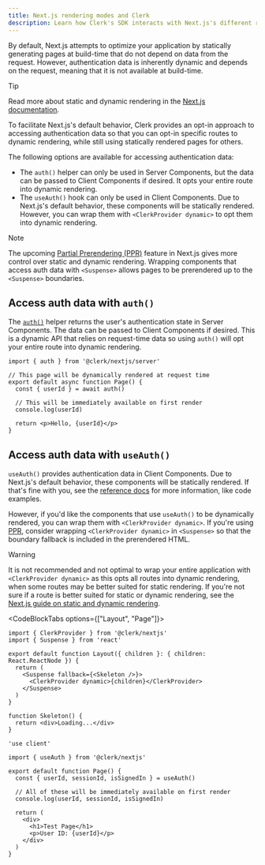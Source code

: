 ```yaml
---
title: Next.js rendering modes and Clerk
description: Learn how Clerk's SDK interacts with Next.js's different rendering modes.
---
```


By default, Next.js attempts to optimize your application by statically generating pages at build-time that do not depend on data from the request. However, authentication data is inherently dynamic and depends on the request, meaning that it is not available at build-time.

> [!TIP]
> Read more about static and dynamic rendering in the [Next.js documentation](https://nextjs.org/learn/dashboard-app/static-and-dynamic-rendering).

To facilitate Next.js's default behavior, Clerk provides an opt-in approach to accessing authentication data so that you can opt-in specific routes to dynamic rendering, while still using statically rendered pages for others.

The following options are available for accessing authentication data:

- The `auth()` helper can only be used in Server Components, but the data can be passed to Client Components if desired. It opts your entire route into dynamic rendering.
- The `useAuth()` hook can only be used in Client Components. Due to Next.js's default behavior, these components will be statically rendered. However, you can wrap them with `<ClerkProvider dynamic>` to opt them into dynamic rendering.

> [!NOTE]
> The upcoming [Partial Prerendering (PPR)](https://nextjs.org/docs/app/building-your-application/rendering/partial-prerendering) feature in Next.js gives more control over static and dynamic rendering. Wrapping components that access auth data with `<Suspense>` allows pages to be prerendered up to the `<Suspense>` boundaries.

## Access auth data with `auth()`

The [`auth()`](/docs/references/nextjs/auth) helper returns the user's authentication state in Server Components. The data can be passed to Client Components if desired. This is a dynamic API that relies on request-time data so using `auth()` will opt your entire route into dynamic rendering.

```tsx
import { auth } from '@clerk/nextjs/server'

// This page will be dynamically rendered at request time
export default async function Page() {
  const { userId } = await auth()

  // This will be immediately available on first render
  console.log(userId)

  return <p>Hello, {userId}</p>
}
```

## Access auth data with `useAuth()`

`useAuth()` provides authentication data in Client Components. Due to Next.js's default behavior, these components will be statically rendered. If that's fine with you, see the [reference docs](/docs/hooks/use-auth) for more information, like code examples.

However, if you'd like the components that use `useAuth()` to be dynamically rendered, you can wrap them with `<ClerkProvider dynamic>`. If you're using [PPR](https://nextjs.org/docs/app/building-your-application/rendering/partial-prerendering), consider wrapping `<ClerkProvider dynamic>` in `<Suspense>` so that the boundary fallback is included in the prerendered HTML.

> [!WARNING]
> It is not recommended and not optimal to wrap your entire application with `<ClerkProvider dynamic>` as this opts all routes into dynamic rendering, when some routes may be better suited for static rendering. If you're not sure if a route is better suited for static or dynamic rendering, see the [Next.js guide on static and dynamic rendering](https://nextjs.org/learn/dashboard-app/static-and-dynamic-rendering).

<CodeBlockTabs options={["Layout", "Page"]}>
  ```tsx {{ filename: 'app/example/layout.tsx' }}
  import { ClerkProvider } from '@clerk/nextjs'
  import { Suspense } from 'react'

  export default function Layout({ children }: { children: React.ReactNode }) {
    return (
      <Suspense fallback={<Skeleton />}>
        <ClerkProvider dynamic>{children}</ClerkProvider>
      </Suspense>
    )
  }

  function Skeleton() {
    return <div>Loading...</div>
  }
  ```

  ```tsx {{ filename: 'app/example/page.tsx' }}
  'use client'

  import { useAuth } from '@clerk/nextjs'

  export default function Page() {
    const { userId, sessionId, isSignedIn } = useAuth()

    // All of these will be immediately available on first render
    console.log(userId, sessionId, isSignedIn)

    return (
      <div>
        <h1>Test Page</h1>
        <p>User ID: {userId}</p>
      </div>
    )
  }
  ```
</CodeBlockTabs>
